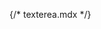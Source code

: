 {/* texterea.mdx */}


<Meta of={comStories} name="Docs"/>

<Title />
<Subtitle />
<Description />


> #### [Bootstrap Documentation on Textareas](https://getbootstrap.com/docs/5.3/forms/floating-labels/#textareas)
> * [Resizable textareas](https://git.drupalcode.org/project/drupal/-/blob/10.1.x/core/modules/system/css/components/resize.module.css) in **Drupal `~10`**
> * [Utilizing more properties for the Textarea form element](https://git.drupalcode.org/project/drupal/-/blob/10.1.x/core/includes/form.inc#L382)
> * [The TEXTAREA element by W3](https://www.w3.org/TR/html401/interact/forms.html#h-17.7)

<Primary />

## Properties
<Controls />

## Attributes:
* `wrapper_attributes`: HTML attributes for the wrapper element.
* `attributes`: HTML attributes for the `<textarea>` element.

<Stories of={comStories} />

### Examples

#### Example #1: Basic use to match Drupal core and stable9 theme
```
{#
/**
 * @file
 * Theme override for a 'textarea' #type form element.
 *
 * Available variables
 * - wrapper_attributes: HTML attributes for the wrapper element.
 * - attributes: HTML attributes for the <textarea> element.
 * - resizable: An indicator for whether the textarea is resizable.
 * - required: An indicator for whether the textarea is required.
 * - value: The textarea content.
 *
 * @see template_preprocess_textarea()
 */
#}
{% include 'varbase_components:textarea' with {
    wrapper_attributes: wrapper_attributes,
    attributes: attributes,
    required: required|default(false),
    value: value|default('')
  }
%}
```
Used in [Vartheme BS5](https://github.com/Vardot/vartheme_bs5/blob/3.0.x/templates/form/textarea.html.twig)

#### Example #2: Textarea - Resize both
```
{%
  include 'varbase_components:textarea' with {
    resizable: 'both'
    required: true,
    value: "Vivamus hendrerit est sit amet vehicula tempus. Fusce non sollicitudin massa. Nam sollicitudin mollis ullamcorper.",
    rows: 5,
    cols: 80,
    maxlength: 300,
    placeholder: "Type test in this text area",
    wrapper_html_tag: "div",
    wrapper_utility_classes: ['p-sm-3'],
    utility_classes: ['mt-3']
  } 
%}
```

#### Example #3: Textarea - Resize none readonly but not disabled
```
{%
 include 'varbase_components:textarea' with {
    resizable: 'none'
    required: true,
    value: "Vivamus hendrerit est sit amet vehicula tempus. Fusce non sollicitudin massa. Nam sollicitudin mollis ullamcorper.",
    readonly: true,
    disabled: false
  } 
%}
```


## Source code
[//]: # (Twig Template source code)
<Source code={templateSource} />
